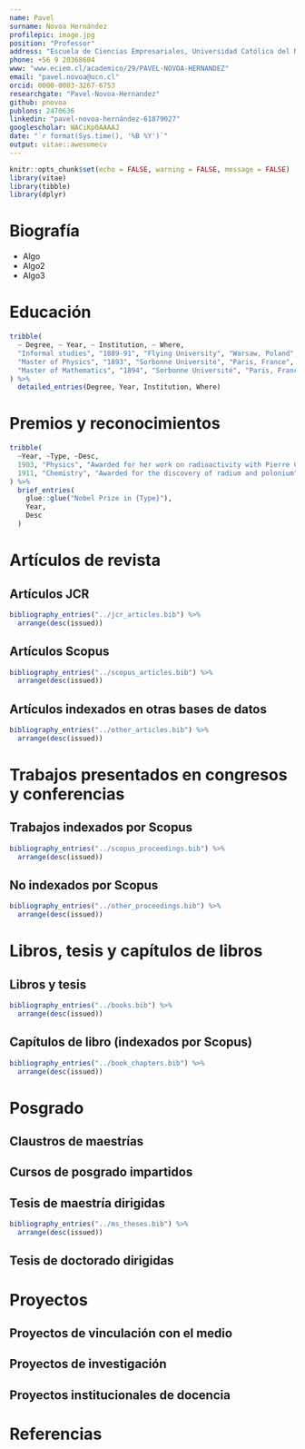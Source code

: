 ```yaml
---
name: Pavel
surname: Novoa Hernández
profilepic: image.jpg
position: "Professor"
address: "Escuela de Ciencias Empresariales, Universidad Católica del Norte"
phone: +56 9 20368604
www: "www.eciem.cl/academico/29/PAVEL-NOVOA-HERNANDEZ"
email: "pavel.novoa@ucn.cl"
orcid: 0000-0003-3267-6753
researchgate: "Pavel-Novoa-Hernandez"
github: pnovoa
publons: 2470636
linkedin: "pavel-novoa-hernández-61879027"
googlescholar: WACiKp0AAAAJ
date: "`r format(Sys.time(), '%B %Y')`"
output: vitae::awesomecv
---
```


```r
knitr::opts_chunk$set(echo = FALSE, warning = FALSE, message = FALSE)
library(vitae)
library(tibble)
library(dplyr)
```

# Biografía

 * Algo
 * Algo2
 * Algo3

# Educación

```r
tribble(
  ~ Degree, ~ Year, ~ Institution, ~ Where,
  "Informal studies", "1889-91", "Flying University", "Warsaw, Poland",
  "Master of Physics", "1893", "Sorbonne Université", "Paris, France",
  "Master of Mathematics", "1894", "Sorbonne Université", "Paris, France"
) %>% 
  detailed_entries(Degree, Year, Institution, Where)
```

# Premios y reconocimientos

```r
tribble(
  ~Year, ~Type, ~Desc,
  1903, "Physics", "Awarded for her work on radioactivity with Pierre Curie and Henri Becquerel",
  1911, "Chemistry", "Awarded for the discovery of radium and polonium"
) %>% 
  brief_entries(
    glue::glue("Nobel Prize in {Type}"),
    Year, 
    Desc
  )
```

# Artículos de revista

## Artículos JCR
```r

bibliography_entries("../jcr_articles.bib") %>%
  arrange(desc(issued))
```

## Artículos Scopus
```r

bibliography_entries("../scopus_articles.bib") %>%
  arrange(desc(issued))
```

## Artículos indexados en otras bases de datos
```r

bibliography_entries("../other_articles.bib") %>%
  arrange(desc(issued))
```

# Trabajos presentados en congresos y conferencias

## Trabajos indexados por Scopus
```r

bibliography_entries("../scopus_proceedings.bib") %>%
  arrange(desc(issued))
```

## No indexados por Scopus
```r

bibliography_entries("../other_proceedings.bib") %>%
  arrange(desc(issued))
```


# Libros, tesis y capítulos de libros

## Libros y tesis
```r

bibliography_entries("../books.bib") %>%
  arrange(desc(issued))
```

## Capítulos de libro (indexados por Scopus)
```r

bibliography_entries("../book_chapters.bib") %>%
  arrange(desc(issued))
```


# Posgrado

## Claustros de maestrías

## Cursos de posgrado impartidos

## Tesis de maestría dirigidas

```r

bibliography_entries("../ms_theses.bib") %>%
  arrange(desc(issued))
```

## Tesis de doctorado dirigidas


# Proyectos

## Proyectos de vinculación con el medio

## Proyectos de investigación

## Proyectos institucionales de docencia


# Referencias
